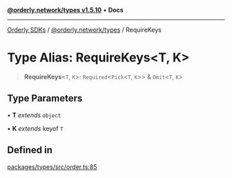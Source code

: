 [**@orderly.network/types v1.5.10**](/sdks/tech-doc/@orderly.network/types/README) • **Docs**

***

[Orderly SDKs](/sdks/tech-doc/packages) / [@orderly.network/types](/sdks/tech-doc/@orderly.network/types/README) / RequireKeys

# Type Alias: RequireKeys\<T, K\>

> **RequireKeys**\<`T`, `K`\>: `Required`\<`Pick`\<`T`, `K`\>\> & `Omit`\<`T`, `K`\>

## Type Parameters

• **T** *extends* `object`

• **K** *extends* keyof `T`

## Defined in

[packages/types/src/order.ts:85](https://github.com/OrderlyNetwork/js-sdk/blob/554ae704783e3b83c40bb234a899e8f02987d9b6/packages/types/src/order.ts#L85)
